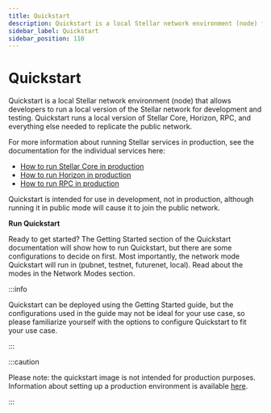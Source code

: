 ```yaml
---
title: Quickstart
description: Quickstart is a local Stellar network environment (node) for development and testing.
sidebar_label: Quickstart
sidebar_position: 110
---
```


# Quickstart

Quickstart is a local Stellar network environment (node) that allows developers to run a local version of the Stellar network for development and testing. Quickstart runs a local version of Stellar Core, Horizon, RPC, and everything else needed to replicate the public network.

For more information about running Stellar services in production, see the documentation for the individual services here:

- [How to run Stellar Core in production](../../../validators/README.mdx)
- [How to run Horizon in production](../../../data/horizon/admin-guide/overview.mdx)
- [How to run RPC in production](../../../data/rpc/admin-guide.mdx)

Quickstart is intended for use in development, not in production, although running it in public mode will cause it to join the public network.

**Run Quickstart**

Ready to get started? The Getting Started section of the Quickstart documentation will show how to run Quickstart, but there are some configurations to decide on first. Most importantly, the network mode Quickstart will run in (pubnet, testnet, futurenet, local). Read about the modes in the Network Modes section.

:::info

Quickstart can be deployed using the Getting Started guide, but the configurations used in the guide may not be ideal for your use case, so please familiarize yourself with the options to configure Quickstart to fit your use case.

:::

:::caution

Please note: the quickstart image is not intended for production purposes. Information about setting up a production environment is available [here](../../../validators/README.mdx).

:::
